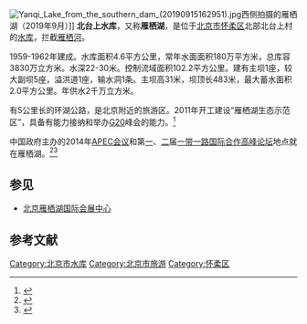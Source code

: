 {{Coord|40.3968176|116.6759688|type:waterbody_region:CN-11_source:GoogleMaps|format=dms|display=title}}
[[File:Yanqi_Lake_from_the_southern_dam_(20190915162951).jpg|thumb]]西侧拍摄的雁栖湖（2019年9月）]]
'''北台上水库'''，又称'''雁栖湖'''，是位于[[北京市|北京市]][[怀柔区|怀柔区]]北部北台上村的[[水库|水库]]，拦截[[雁栖河|雁栖河]]。

1959-1962年建成。水库面积4.6平方公里，常年水面面积180万平方米，总库容3830万立方米。水深22-30米。控制流域面积102.2平方公里。建有主坝1座，较大副坝5座，溢洪道1座，输水洞1条。主坝高31米，坝顶长483米，最大蓄水面积2.0平方公里。年供水2千万立方米。

有5公里长的环湖公路，是北京附近的旅游区。2011年开工建设“雁栖湖生态示范区”，具备有能力接纳和举办[[G20|G20]]峰会的能力。<ref>{{Cite web |url=http://news.ifeng.com/gundong/detail_2010_12/28/3728714_0.shtml |title=怀柔将定位“国际交往新城” |access-date=2011-01-09 |archive-date=2019-06-06 |archive-url=https://web.archive.org/web/20190606022440/http://news.ifeng.com/gundong/detail_2010_12/28/3728714_0.shtml |dead-url=no }}</ref>

中国政府主办的2014年[[2014年中国APEC峰会|APEC会议]]和第[[一带一路国际合作高峰论坛|一]]、[[第二届一带一路国际合作高峰论坛|二]]届[[一带一路国际合作高峰论坛|一带一路国际合作高峰论坛]]地点就在雁栖湖。<ref>{{Cite web |url=http://news.ifeng.com/mainland/special/xijinpingapec/content-3/detail_2013_10/08/30122715_0.shtml |title=北京将主办2014年APEC会议 地点在怀柔雁栖湖 |access-date=2013-10-08 |archive-date=2020-03-26 |archive-url=https://web.archive.org/web/20200326175801/http://news.ifeng.com/mainland/special/xijinpingapec/content-3/detail_2013_10/08/30122715_0.shtml |dead-url=yes }}</ref><ref>{{Cite web |url=http://www.bbc.com/zhongwen/simp/business-39912231 |title=一带一路高峰会：习近平发表开幕演说　盘点会议五大看点 |access-date=2017-05-14 |archive-date=2019-06-14 |archive-url=https://web.archive.org/web/20190614161226/https://www.bbc.com/zhongwen/simp/business-39912231 |dead-url=no }}</ref>

== 参见 ==
*[[北京雁栖湖国际会展中心|北京雁栖湖国际会展中心]]

==参考文献==
{{reflist}}

[[Category:北京市水库|Category:北京市水库]]
[[Category:北京市旅游|Category:北京市旅游]]
[[Category:怀柔区|Category:怀柔区]]